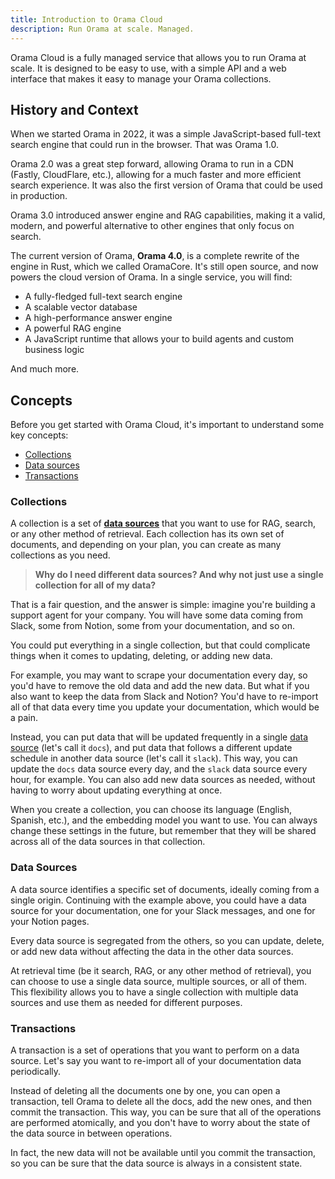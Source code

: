 ```yaml
---
title: Introduction to Orama Cloud
description: Run Orama at scale. Managed.
---
```


Orama Cloud is a fully managed service that allows you to run Orama at scale. It is designed to be easy to use, with a simple API and a web interface that makes it easy to manage your Orama collections.

## History and Context

When we started Orama in 2022, it was a simple JavaScript-based full-text search engine that could run in the browser. That was Orama 1.0.

Orama 2.0 was a great step forward, allowing Orama to run in a CDN (Fastly, CloudFlare, etc.), allowing for a much faster and more efficient search experience. It was also the first version of Orama that could be used in production.

Orama 3.0 introduced answer engine and RAG capabilities, making it a valid, modern, and powerful alternative to other engines that only focus on search.

The current version of Orama, **Orama 4.0**, is a complete rewrite of the engine in Rust, which we called OramaCore. It's still open source, and now powers the cloud version of Orama. In a single service, you will find:

- A fully-fledged full-text search engine
- A scalable vector database
- A high-performance answer engine
- A powerful RAG engine
- A JavaScript runtime that allows your to build agents and custom business logic

And much more.

## Concepts

Before you get started with Orama Cloud, it's important to understand some key concepts:

- [Collections](#collections)
- [Data sources](#data-sources)
- [Transactions](#transactions)

### Collections

A collection is a set of [**data sources**](#data-sources) that you want to use for RAG, search, or any other method of retrieval. Each collection has its own set of documents, and depending on your plan, you can create as many collections as you need.

> **Why do I need different data sources? And why not just use a single collection for all of my data?**

That is a fair question, and the answer is simple: imagine you're building a support agent for your company. You will have some data coming from Slack, some from Notion, some from your documentation, and so on.

You could put everything in a single collection, but that could complicate things when it comes to updating, deleting, or adding new data.

For example, you may want to scrape your documentation every day, so you'd have to remove the old data and add the new data. But what if you also want to keep the data from Slack and Notion? You'd have to re-import all of that data every time you update your documentation, which would be a pain.

Instead, you can put data that will be updated frequently in a single [data source](#data-sources) (let's call it `docs`), and put data that follows a different update schedule in another data source (let's call it `slack`). This way, you can update the `docs` data source every day, and the `slack` data source every hour, for example. You can also add new data sources as needed, without having to worry about updating everything at once.

When you create a collection, you can choose its language (English, Spanish, etc.), and the embedding model you want to use. You can always change these settings in the future, but remember that they will be shared across all of the data sources in that collection.

### Data Sources

A data source identifies a specific set of documents, ideally coming from a single origin. Continuing with the example above, you could have a data source for your documentation, one for your Slack messages, and one for your Notion pages.

Every data source is segregated from the others, so you can update, delete, or add new data without affecting the data in the other data sources.

At retrieval time (be it search, RAG, or any other method of retrieval), you can choose to use a single data source, multiple sources, or all of them. This flexibility allows you to have a single collection with multiple data sources and use them as needed for different purposes.

### Transactions

A transaction is a set of operations that you want to perform on a data source. Let's say you want to re-import all of your documentation data periodically.

Instead of deleting all the documents one by one, you can open a transaction, tell Orama to delete all the docs, add the new ones, and then commit the transaction. This way, you can be sure that all of the operations are performed atomically, and you don't have to worry about the state of the data source in between operations.

In fact, the new data will not be available until you commit the transaction, so you can be sure that the data source is always in a consistent state.